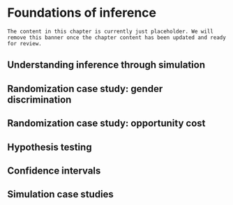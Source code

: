 # Foundations of inference {#inference-foundations}

```block2
The content in this chapter is currently just placeholder. We will remove this banner once the chapter content has been updated and ready for review.
```

## Understanding inference through simulation

## Randomization case study: gender discrimination

## Randomization case study: opportunity cost

## Hypothesis testing

## Confidence intervals

## Simulation case studies
